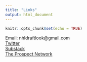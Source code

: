 ```yaml
---
title: "Links"
output: html_document
---
```


```r
knitr::opts_chunk$set(echo = TRUE)
```

Email: nhldraftlook@gmail.com
<br>
[Twitter](https://twitter.com/draftlook)
<br>
[Substack](https://draftlookhockey.substack.com)
<br>
[The Prospect Network](https://theprospectnetwork.ca)